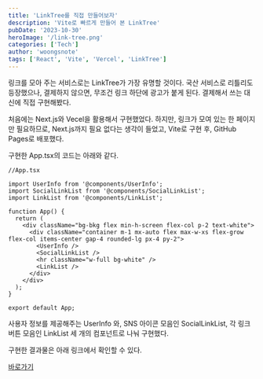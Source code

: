 ```yaml
---
title: 'LinkTree를 직접 만들어보자'
description: 'Vite로 빠르게 만들어 본 LinkTree'
pubDate: '2023-10-30'
heroImage: '/link-tree.png'
categories: ['Tech']
author: 'woongsnote'
tags: ['React', 'Vite', 'Vercel', 'LinkTree']
---
```


링크를 모아 주는 서비스로는 LinkTree가 가장 유명할 것이다. 국산 서비스로 리틀리도 등장했으나,
결제하지 않으면, 무조건 링크 하단에 광고가 붙게 된다.
결제해서 쓰는 대신에 직접 구현해봤다.

처음에는 Next.js와 Vecel을 활용해서 구현했었다. 하지만, 링크가 모여 있는 한 페이지만 필요하므로, Next.js까지 필요 없다는 생각이 들었고,
Vite로 구현 후, GitHub Pages로 배포했다.

구현한 App.tsx의 코드는 아래와 같다.

```tsx
//App.tsx

import UserInfo from '@components/UserInfo';
import SocialLinkList from '@components/SocialLinkList';
import LinkList from '@components/LinkList';

function App() {
  return (
    <div className="bg-bkg flex min-h-screen flex-col p-2 text-white">
      <div className="container m-1 mx-auto flex max-w-xs flex-grow flex-col items-center gap-4 rounded-lg px-4 py-2">
        <UserInfo />
        <SocialLinkList />
        <hr className="w-full bg-white" />
        <LinkList />
      </div>
    </div>
  );
}

export default App;
```

사용자 정보를 제공해주는 UserInfo 와, SNS 아이콘 모음인 SocialLinkList, 각 링크 버튼 모음인 LinkList 세 개의 컴포넌트로 나눠 구현했다.



구현한 결과물은 아래 링크에서 확인할 수 있다.

[바로가기](https://woongsnote.github.io)
